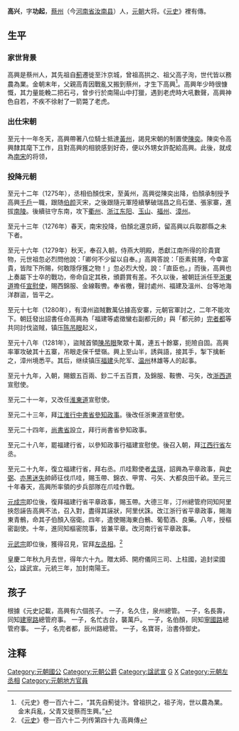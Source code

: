 '''高兴'''{{BD|1245年||1313年||catIdx=G}}，字'''功起'''，[[蔡州|蔡州]]（今[[河南省|河南省]][[汝南县|汝南县]]）人，[[元朝|元朝]]大将。《[[元史|元史]]》裡有傳。

==生平==
===家世背景===
高興是蔡州人，其先祖自[[薊|薊]]遷徙至汴京城，曾祖高拱之、祖父高子洵，世代皆以務農為業。金朝末年，父親高青因戰亂又搬到蔡州，才生下高興<ref>《元史》卷一百六十二，“其先自薊徙汴。曾祖拱之，祖子洵，世以農為業。金末兵亂，父青又徙蔡而生興。”</ref>。高興年少時很慷慨，其力量能輓二把石弓，曾步行於南陽山中打獵，遇到老虎時大吼數聲，高興神色自若，不疾不徐射了一箭斃了老虎。

===出仕宋朝===
至元十一年冬天，高興帶著八位騎士抵達[[黃州|黃州]]，謁見宋朝的制置使[[陳奕|陳奕]]。陳奕令高興隸其麾下工作，且對高興的相貌感到好奇，便以外甥女許配給高興。此後，就成為[[南宋|南宋]]的将领，

===投降元朝===
至元十二年（1275年），丞相伯顏伐宋，至黃州，高興從陳奕出降，伯顏承制授予高興[[千戶|千戶]]一職，跟随[[伯颜|伯颜]]灭宋，之後跟隨元軍陸續擊破瑞昌之烏石堡、張家寨，進拔[[南陵|南陵]]。後續驻守东南，攻下[[衢州|衢州]]、[[浙江|浙江]][[东阳|东阳]]、[[玉山|玉山]]、[[福州|福州]]、[[漳州|漳州]]。

至元十三年（1276年）春天，南宋投降，伯顏北還京師，留高興以兵取郡縣之未下者。

至元十六年（1279年）秋天，奉召入朝，侍燕大明殿，悉獻江南所得的珍貴寶物，元世祖忽必烈問他說：「卿何不少留以自奉。」高興答說：「臣素貧賤，今幸富貴，皆陛下所賜，何敢隱俘獲之物！」忽必烈大悅，說：「直臣也。」而後，高興也上奏屬下士卒的戰功，帝命自定其秩，頒爵賞有差。不久以後，被朝廷派任至[[浙東道|浙東道]]擔任[[宣慰使|宣慰使]]，賜西錦服、金線鞍轡。奉省檄，聲討處州、福建及溫州、台等地海洋群盜，皆平之。

至元十七年（1280年），有漳州盜賊數萬佔據高安寨，元朝官軍討之，二年不能攻下。朝廷發出詔書任命高興為「福建等處徵蠻右副都元帥」與「都元帥」[[完者都_(元朝)|完者都]]等共同討伐盜賊，镇压[[陈吊眼|陈吊眼]]起义，

至元十八年（1281年），盜賊首領[[陳吊眼|陳吊眼]]聚眾十萬，連五十餘寨，扼險自固。高興率軍攻破其十五寨，吊眼走保千壁嶺。興上至山半，誘與語，接其手，掣下擒斬之，漳州境悉平。其后，继续镇压[[福建|福建]]头陀军、[[温州|温州]]林雄等人的起事。

至元十九年，入朝，賜銀五百兩、鈔二千五百貫，及錦服、鞍轡、弓矢，改[[浙西道|浙西道]]宣慰使。

至元二十一年，又改任[[淮東道|淮東道]]宣慰使。

至元二十三年，拜[[江淮行中書省|江淮行中書省]][[參知政事|參知政事]]。後改任浙東道宣慰使。

至元二十四年，[[尚書省|尚書省]]設立，拜行尚書省參知政事。

至元二十八年，罷福建行省，以參知政事行福建宣慰使。後召入朝，拜[[江西行省|江西行省]]左丞。

至元二十九年，復立福建行省，拜右丞。爪哇黥使者[[孟琪|孟琪]]，詔興為平章政事，與[[史弼|史弼]]、[[亦黑迷失|亦黑迷失]]帥師征伐爪哇，賜玉帶、錦衣、甲冑、弓矢、大都良田千畝。至元三十年春天，高興所率領的步兵部隊在爪哇作戰。

[[元成宗|元成宗]]即位後，復拜福建行省平章政事，賜玉帶。大德三年，汀州總管府同知阿里挾怨誣告高興不法，召入對，盡得其誣狀，阿里伏誅。改江浙行省平章政事，賜海東青鶻，命其子伯顏入宿衛。四年，遣使賜海東白鶻、葡萄酒、良藥。八年，授樞密副使。十年，進同知樞密院事，皆兼平章。改河南行省平章政事。

[[元武宗|元武宗]]即位後，獲得召見，官拜[[左丞相|左丞相]]。<ref>《[[元史|元史]]》卷一百六十二·列传第四十九·高興傳</ref>

皇慶二年秋九月去世，得年六十九。贈太師、開府儀同三司、上柱國，追封梁國公，諡武宣。元統三年，加封南陽王。

==孩子==
根據《元史記載，高興有六個孩子。
一子，名久住，泉州總管。
一子，名長壽，同知[[建寧路|建寧路]]總管府事。
一子，名忙古台，襲萬戶。
一子，名伯顏，同知[[寧國路|寧國路]]總管府事。
一子，名完者都，辰州路總管。
一子，名寶哥，治書侍御史。

==注释==
{{Reflist}}
[[Category:元朝國公|Category:元朝國公]]
[[Category:元朝公爵|Category:元朝公爵]]
[[Category:諡武宣|Category:諡武宣]]
[[Category:元朝军事人物|G]]
[[Category:高姓|X]]
[[Category:元朝左丞相|Category:元朝左丞相]]
[[Category:元朝地方官員|Category:元朝地方官員]]